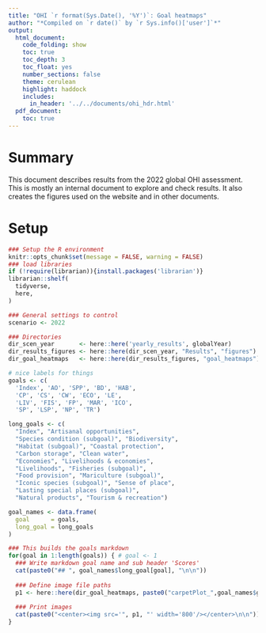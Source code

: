 ```yaml
---
title: "OHI `r format(Sys.Date(), '%Y')`: Goal heatmaps"
author: "*Compiled on `r date()` by `r Sys.info()['user']`*"
output: 
  html_document:
    code_folding: show
    toc: true
    toc_depth: 3
    toc_float: yes
    number_sections: false
    theme: cerulean
    highlight: haddock
    includes: 
      in_header: '../../documents/ohi_hdr.html'
  pdf_document:
    toc: true
---
```


# Summary

This document describes results from the 2022 global OHI assessment. This is mostly an internal document to explore and check results. It also creates the figures used on the website and in other documents.

# Setup

```r
### Setup the R environment
knitr::opts_chunk$set(message = FALSE, warning = FALSE)
### load libraries
if (!require(librarian)){install.packages('librarian')}
librarian::shelf(
  tidyverse,
  here,
)
```

```r
### General settings to control
scenario <- 2022 
```

```r
### Directories
dir_scen_year       <- here::here('yearly_results', globalYear)
dir_results_figures <- here::here(dir_scen_year, "Results", "figures")
dir_goal_heatmaps   <- here::here(dir_results_figures, "goal_heatmaps")

# nice labels for things
goals <- c(
  'Index', 'AO', 'SPP', 'BD', 'HAB', 
  'CP', 'CS', 'CW', 'ECO', 'LE',
  'LIV', 'FIS', 'FP', 'MAR', 'ICO', 
  'SP', 'LSP', 'NP', 'TR')

long_goals <- c(
  "Index", "Artisanal opportunities",
  "Species condition (subgoal)", "Biodiversity",
  "Habitat (subgoal)", "Coastal protection",
  "Carbon storage", "Clean water",
  "Economies", "Livelihoods & economies",
  "Livelihoods", "Fisheries (subgoal)",
  "Food provision", "Mariculture (subgoal)",
  "Iconic species (subgoal)", "Sense of place",
  "Lasting special places (subgoal)",
  "Natural products", "Tourism & recreation")

goal_names <- data.frame(
  goal      = goals,
  long_goal = long_goals
)
```

```r
### This builds the goals markdown 
for(goal in 1:length(goals)) { # goal <- 1
  ### Write markdown goal name and sub header 'Scores'
  cat(paste0("## ", goal_names$long_goal[goal], "\n\n"))
  
  ### Define image file paths
  p1 <- here::here(dir_goal_heatmaps, paste0("carpetPlot_",goal_names$goal[goal],".png"))
  
  ### Print images
  cat(paste0("<center><img src='", p1, "' width='800'/></center>\n\n"))
}
```



